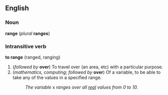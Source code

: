 ==English==
===Noun===
'''range''' (''plural'' '''ranges''')

<!--definitions needed-->

===Intransitive verb===
'''to range''' (ranged, ranging)

#(''followed by'' '''over''') To travel over (an area, etc) with a particular purpose.
#(''mathematics, computing''; ''followed by'' '''over''') Of a variable, to be able to take any of the values in a specified range.
#:''The variable'' x ''ranges over all [[real]] values from 0 to 10.''